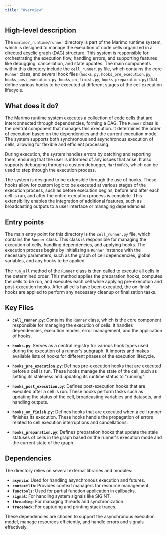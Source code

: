 ```yaml
---
title: "Overview"
---
```


## High-level description

The `marimo/_runtime/runner` directory is part of the Marimo runtime system, which is designed to manage the execution of code cells organized in a directed acyclic graph (DAG) structure. This system is responsible for orchestrating the execution flow, handling errors, and supporting features like debugging, cancellation, and state updates. The main components within this directory include the `cell_runner.py` file, which contains the core `Runner` class, and several hook files (`hooks.py`, `hooks_pre_execution.py`, `hooks_post_execution.py`, `hooks_on_finish.py`, `hooks_preparation.py`) that define various hooks to be executed at different stages of the cell execution lifecycle.

## What does it do?

The Marimo runtime system executes a collection of code cells that are interconnected through dependencies, forming a DAG. The `Runner` class is the central component that manages this execution. It determines the order of execution based on the dependencies and the current execution mode. The system supports both synchronous and asynchronous execution of cells, allowing for flexible and efficient processing.

During execution, the system handles errors by catching and reporting them, ensuring that the user is informed of any issues that arise. It also supports debugging through a custom debugger, `MarimoPdb`, which can be used to step through the execution process.

The system is designed to be extensible through the use of hooks. These hooks allow for custom logic to be executed at various stages of the execution process, such as before execution begins, before and after each cell is run, and after the entire execution process is complete. This extensibility enables the integration of additional features, such as broadcasting outputs to a user interface or managing dependencies.

## Entry points

The main entry point for this directory is the `cell_runner.py` file, which contains the `Runner` class. This class is responsible for managing the execution of cells, handling dependencies, and applying hooks. The execution process begins by initializing a `Runner` instance with the necessary parameters, such as the graph of cell dependencies, global variables, and any hooks to be applied.

The `run_all` method of the `Runner` class is then called to execute all cells in the determined order. This method applies the preparation hooks, computes the cells to be run, and executes each cell while applying pre-execution and post-execution hooks. After all cells have been executed, the on-finish hooks are applied to perform any necessary cleanup or finalization tasks.

## Key Files

- **`cell_runner.py`**: Contains the `Runner` class, which is the core component responsible for managing the execution of cells. It handles dependencies, execution modes, error management, and the application of hooks.

- **`hooks.py`**: Serves as a central registry for various hook types used during the execution of a runner's subgraph. It imports and makes available lists of hooks for different phases of the execution lifecycle.

- **`hooks_pre_execution.py`**: Defines pre-execution hooks that are executed before a cell is run. These hooks manage the state of the cell, such as setting its staleness and updating its runtime status to "running".

- **`hooks_post_execution.py`**: Defines post-execution hooks that are executed after a cell is run. These hooks perform tasks such as updating the status of the cell, broadcasting variables and datasets, and handling outputs.

- **`hooks_on_finish.py`**: Defines hooks that are executed when a cell runner finishes its execution. These hooks handle the propagation of errors related to cell execution interruptions and cancellations.

- **`hooks_preparation.py`**: Defines preparation hooks that update the stale statuses of cells in the graph based on the runner's execution mode and the current state of the graph.

## Dependencies

The directory relies on several external libraries and modules:

- **`asyncio`**: Used for handling asynchronous execution and futures.
- **`contextlib`**: Provides context managers for resource management.
- **`functools`**: Used for partial function application in callbacks.
- **`signal`**: For handling system signals like SIGINT.
- **`threading`**: For managing threads and synchronization.
- **`traceback`**: For capturing and printing stack traces.

These dependencies are chosen to support the asynchronous execution model, manage resources efficiently, and handle errors and signals effectively.